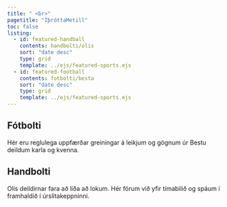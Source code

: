 ```yaml
---
title: " <br>"
pagetitle: "ÍþróttaMetill"
toc: false
listing:
  - id: featured-handball
    contents: handbolti/olis
    sort: "date desc"
    type: grid
    template: ../ejs/featured-sports.ejs
  - id: featured-football
    contents: fotbolti/besta
    sort: "date desc"
    type: grid
    template: ../ejs/featured-sports.ejs
---
```


::: {.column-page}

## Fótbolti 

Hér eru reglulega uppfærðar greiningar á leikjum og gögnum úr Bestu deildum karla og kvenna.

::: {#featured-football}
:::

## Handbolti

Olís deildirnar fara að líða að lokum. Hér förum við yfir tímabilið og spáum í framhaldið í úrslitakeppninni.

::: {#featured-handball}
:::

:::